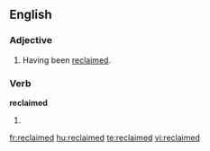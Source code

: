 ==English==
===Adjective===
{{en-adj}}

#Having been [[reclaim|reclaimed]].

===Verb===
'''reclaimed'''

#{{past of|[[reclaim]]}}

{{anagrams:en/acdeeilmr}}
[[fr:reclaimed]]
[[hu:reclaimed]]
[[te:reclaimed]]
[[vi:reclaimed]]